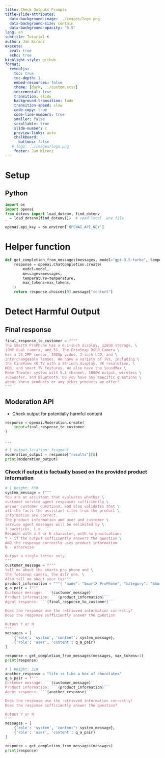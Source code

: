 ```yaml
---
title: Check Outputs Prompts
title-slide-attributes:
  data-background-image: ../images/logo.png
  data-background-size: contain
  data-background-opacity: "0.5"
lang: en
subtitle: Tutorial 6
author: Jan Kirenz
execute:
  eval: true
  echo: true
highlight-style: github
format:
  revealjs: 
    toc: true
    toc-depth: 1
    embed-resources: false
    theme: [dark, ../custom.scss]  
    incremental: true
    transition: slide
    background-transition: fade
    transition-speed: slow
    code-copy: true
    code-line-numbers: true
    smaller: false
    scrollable: true
    slide-number: c
    preview-links: auto
    chalkboard: 
      buttons: false
   # logo: ../images/logo.png
    footer: Jan Kirenz
---
```



# Setup

## Python

```python

import os
import openai
from dotenv import load_dotenv, find_dotenv
_ = load_dotenv(find_dotenv())  # read local .env file

openai.api_key = os.environ['OPENAI_API_KEY']
```

# Helper function

```python


def get_completion_from_messages(messages, model="gpt-3.5-turbo", temperature=0, max_tokens=500):
    response = openai.ChatCompletion.create(
        model=model,
        messages=messages,
        temperature=temperature,
        max_tokens=max_tokens,
    )
    return response.choices[0].message["content"]


```

# Detect Harmful Output

## Final response

```python

final_response_to_customer = f"""
The SmartX ProPhone has a 6.1-inch display, 128GB storage, \
12MP dual camera, and 5G. The FotoSnap DSLR Camera \
has a 24.2MP sensor, 1080p video, 3-inch LCD, and \
interchangeable lenses. We have a variety of TVs, including \
the CineView 4K TV with a 55-inch display, 4K resolution, \
HDR, and smart TV features. We also have the SoundMax \
Home Theater system with 5.1 channel, 1000W output, wireless \
subwoofer, and Bluetooth. Do you have any specific questions \
about these products or any other products we offer?
"""

```

## Moderation API

- Check output for potentially harmful content

```python

response = openai.Moderation.create(
    input=final_response_to_customer
)
```

. . .

```python
# | output-location: fragment
moderation_output = response["results"][0]
print(moderation_output)
```


### Check if output is factually based on the provided product information

```python
# | height: 659
system_message = f"""
You are an assistant that evaluates whether \
customer service agent responses sufficiently \
answer customer questions, and also validates that \
all the facts the assistant cites from the product \
information are correct.
The product information and user and customer \
service agent messages will be delimited by \
3 backticks, i.e. ```.
Respond with a Y or N character, with no punctuation:
Y - if the output sufficiently answers the question \
AND the response correctly uses product information
N - otherwise

Output a single letter only.
"""
customer_message = f"""
tell me about the smartx pro phone and \
the fotosnap camera, the dslr one. \
Also tell me about your tvs"""
product_information = """{ "name": "SmartX ProPhone", "category": "Smartphones and Accessories", "brand": "SmartX", "model_number": "SX-PP10", "warranty": "1 year", "rating": 4.6, "features": [ "6.1-inch display", "128GB storage", "12MP dual camera", "5G" ], "description": "A powerful smartphone with advanced camera features.", "price": 899.99 } { "name": "FotoSnap DSLR Camera", "category": "Cameras and Camcorders", "brand": "FotoSnap", "model_number": "FS-DSLR200", "warranty": "1 year", "rating": 4.7, "features": [ "24.2MP sensor", "1080p video", "3-inch LCD", "Interchangeable lenses" ], "description": "Capture stunning photos and videos with this versatile DSLR camera.", "price": 599.99 } { "name": "CineView 4K TV", "category": "Televisions and Home Theater Systems", "brand": "CineView", "model_number": "CV-4K55", "warranty": "2 years", "rating": 4.8, "features": [ "55-inch display", "4K resolution", "HDR", "Smart TV" ], "description": "A stunning 4K TV with vibrant colors and smart features.", "price": 599.99 } { "name": "SoundMax Home Theater", "category": "Televisions and Home Theater Systems", "brand": "SoundMax", "model_number": "SM-HT100", "warranty": "1 year", "rating": 4.4, "features": [ "5.1 channel", "1000W output", "Wireless subwoofer", "Bluetooth" ], "description": "A powerful home theater system for an immersive audio experience.", "price": 399.99 } { "name": "CineView 8K TV", "category": "Televisions and Home Theater Systems", "brand": "CineView", "model_number": "CV-8K65", "warranty": "2 years", "rating": 4.9, "features": [ "65-inch display", "8K resolution", "HDR", "Smart TV" ], "description": "Experience the future of television with this stunning 8K TV.", "price": 2999.99 } { "name": "SoundMax Soundbar", "category": "Televisions and Home Theater Systems", "brand": "SoundMax", "model_number": "SM-SB50", "warranty": "1 year", "rating": 4.3, "features": [ "2.1 channel", "300W output", "Wireless subwoofer", "Bluetooth" ], "description": "Upgrade your TV's audio with this sleek and powerful soundbar.", "price": 199.99 } { "name": "CineView OLED TV", "category": "Televisions and Home Theater Systems", "brand": "CineView", "model_number": "CV-OLED55", "warranty": "2 years", "rating": 4.7, "features": [ "55-inch display", "4K resolution", "HDR", "Smart TV" ], "description": "Experience true blacks and vibrant colors with this OLED TV.", "price": 1499.99 }"""
q_a_pair = f"""
Customer message: ```{customer_message}```
Product information: ```{product_information}```
Agent response: ```{final_response_to_customer}```

Does the response use the retrieved information correctly?
Does the response sufficiently answer the question

Output Y or N
"""
messages = [
    {'role': 'system', 'content': system_message},
    {'role': 'user', 'content': q_a_pair}
]

response = get_completion_from_messages(messages, max_tokens=1)
print(response)
```

```python
# | height: 319
another_response = "life is like a box of chocolates"
q_a_pair = f"""
Customer message: ```{customer_message}```
Product information: ```{product_information}```
Agent response: ```{another_response}```

Does the response use the retrieved information correctly?
Does the response sufficiently answer the question?

Output Y or N
"""
messages = [
    {'role': 'system', 'content': system_message},
    {'role': 'user', 'content': q_a_pair}
]

response = get_completion_from_messages(messages)
print(response)
```

